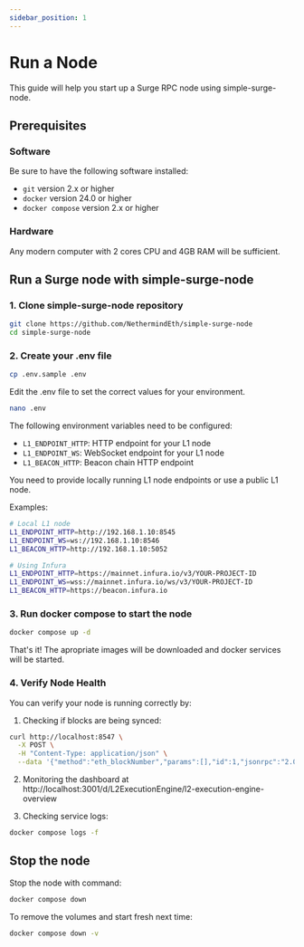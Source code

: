 ```yaml
---
sidebar_position: 1
---
```


# Run a Node

This guide will help you start up a Surge RPC node using simple-surge-node.

## Prerequisites

### Software

Be sure to have the following software installed:

- `git` version 2.x or higher
- `docker` version 24.0 or higher
- `docker compose` version 2.x or higher

### Hardware

Any modern computer with 2 cores CPU and 4GB RAM will be sufficient.

## Run a Surge node with simple-surge-node

### 1. Clone simple-surge-node repository

```bash
git clone https://github.com/NethermindEth/simple-surge-node
cd simple-surge-node
```

### 2. Create your .env file

```bash
cp .env.sample .env
```

Edit the .env file to set the correct values for your environment.

```bash
nano .env
```

The following environment variables need to be configured:

- `L1_ENDPOINT_HTTP`: HTTP endpoint for your L1 node
- `L1_ENDPOINT_WS`: WebSocket endpoint for your L1 node
- `L1_BEACON_HTTP`: Beacon chain HTTP endpoint

You need to provide locally running L1 node endpoints or use a public L1 node.

Examples:
```bash
# Local L1 node
L1_ENDPOINT_HTTP=http://192.168.1.10:8545
L1_ENDPOINT_WS=ws://192.168.1.10:8546
L1_BEACON_HTTP=http://192.168.1.10:5052

# Using Infura
L1_ENDPOINT_HTTP=https://mainnet.infura.io/v3/YOUR-PROJECT-ID
L1_ENDPOINT_WS=wss://mainnet.infura.io/ws/v3/YOUR-PROJECT-ID
L1_BEACON_HTTP=https://beacon.infura.io
```

### 3. Run docker compose to start the node

```bash
docker compose up -d
```

That's it! The apropriate images will be downloaded and docker services will be started.

### 4. Verify Node Health

You can verify your node is running correctly by:

1. Checking if blocks are being synced:
```bash
curl http://localhost:8547 \
  -X POST \
  -H "Content-Type: application/json" \
  --data '{"method":"eth_blockNumber","params":[],"id":1,"jsonrpc":"2.0"}'
```

2. Monitoring the dashboard at http://localhost:3001/d/L2ExecutionEngine/l2-execution-engine-overview

3. Checking service logs:
```bash
docker compose logs -f
```

## Stop the node

Stop the node with command:

```bash
docker compose down
```

To remove the volumes and start fresh next time:

```bash
docker compose down -v
```
